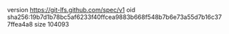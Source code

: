 version https://git-lfs.github.com/spec/v1
oid sha256:19b7d1b78bc5af6233f40ffcea9883b668f548b7b6e73a55d7b16c377ffea4a8
size 104093
